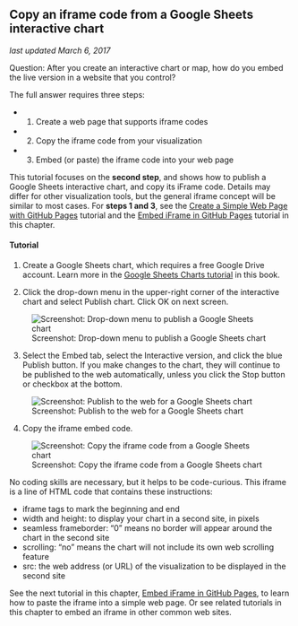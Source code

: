 ## Copy an iframe code from a Google Sheets interactive chart {#iframe-google-sheets}
*last updated March 6, 2017*

Question: After you create an interactive chart or map, how do you embed the live version in a website that you control?

The full answer requires three steps:

- 1) Create a web page that supports iframe codes
- 2) Copy the iframe code from your visualization
- 3) Embed (or paste) the iframe code into your web page

This tutorial focuses on the **second step**, and shows how to publish a Google Sheets interactive chart, and copy its iFrame code. Details may differ for other visualization tools, but the general iframe concept will be similar to most cases. For **steps 1 and 3**, see the [Create a Simple Web Page with GitHub Pages](github-pages) tutorial and the [Embed iFrame in GitHub Pages](iframe-github/) tutorial in this chapter.

#### Tutorial {-}

1) Create a Google Sheets chart, which requires a free Google Drive account. Learn more in the [Google Sheets Charts tutorial](charts-google-sheets) in this book.

2) Click the drop-down menu in the upper-right corner of the interactive chart and select Publish chart. Click OK on next screen.

![Screenshot: Drop-down menu to publish a Google Sheets chart](images/07-embed/google-sheets-chart-menu-publish.png)

3) Select the Embed tab, select the Interactive version, and click the blue Publish button. If you make changes to the chart, they will continue to be published to the web automatically, unless you click the Stop button or checkbox at the bottom.

![Screenshot: Publish to the web for a Google Sheets chart](images/07-embed/google-sheets-publish.png)

4) Copy the iframe embed code.

![Screenshot: Copy the iframe code from a Google Sheets chart](images/07-embed/google-sheets-publish-copy-iframe.png)

No coding skills are necessary, but it helps to be code-curious. This iframe is a line of HTML code that contains these instructions:

- iframe tags to mark the beginning and end
- width and height: to display your chart in a second site, in pixels
- seamless frameborder: "0" means no border will appear around the chart in the second site
- scrolling: "no" means the chart will not include its own web scrolling feature
- src: the web address (or URL) of the visualization to be displayed in the second site

See the next tutorial in this chapter, [Embed iFrame in GitHub Pages](iframe-github), to learn how to paste the iframe into a simple web page. Or see related tutorials in this chapter to embed an iframe in other common web sites.
